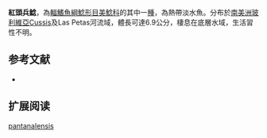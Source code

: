 {{Speciesbox
| name = 紅頭兵鯰
| image =  
| image_width = 250px
| image_caption = 
| status = NE
| status_system = IUCN3.1
| genus = Corydoras
| species = pantanalensis
| authority = [[Knaack|Knaack]], 2001
| synonyms = 
}}

'''紅頭兵鯰'''，為[[輻鰭魚綱|輻鰭魚綱]][[鯰形目|鯰形目]][[美鯰科|美鯰科]]的其中一[[種|種]]，為熱帶淡水魚。分布於[[南美洲|南美洲]][[玻利維亞|玻利維亞]]Cussis及Las Petas河流域，體長可達6.9公分，棲息在底層水域，生活習性不明。

==参考文献==
*{{FishBase_species|genus=Corydoras|species=pantanalensis|year=2014|month=11}}

== 扩展阅读 ==
{{refbegin}}
{{wikispecies-inline|Corydoras pantanalensis|紅頭兵鯰}}
{{refend}}
{{Taxonbar|from=Q5407333}}

[[Category:兵鯰屬|pantanalensis]]